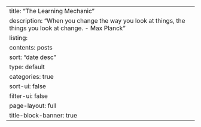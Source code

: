 ---
title: "The Learning Mechanic"
description: "When you change the way you look at things, the things you look at change. - Max Planck"
listing:
  contents: posts
  sort: "date desc"
  type: default
  categories: true
  sort-ui: false
  filter-ui: false
page-layout: full
title-block-banner: true
---